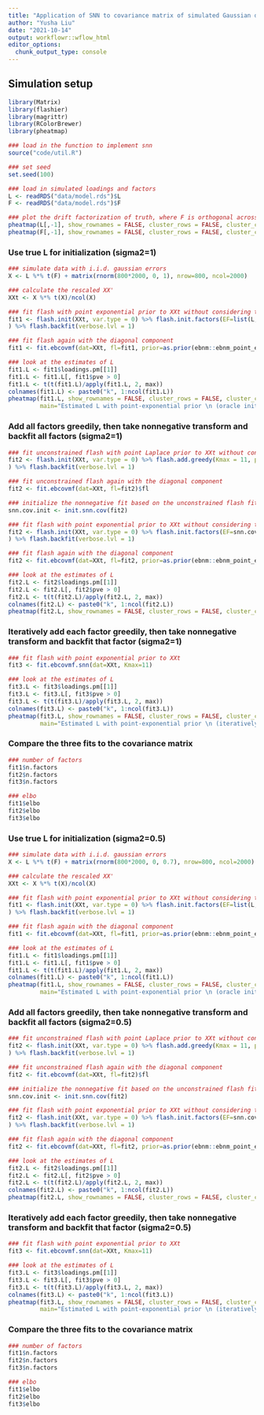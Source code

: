 ```yaml
---
title: "Application of SNN to covariance matrix of simulated Gaussian data with correlated factors"
author: "Yusha Liu"
date: "2021-10-14"
output: workflowr::wflow_html
editor_options:
  chunk_output_type: console
---
```


## Simulation setup
```r
library(Matrix)
library(flashier)
library(magrittr)
library(RColorBrewer)
library(pheatmap)

### load in the function to implement snn
source("code/util.R")

### set seed
set.seed(100)

### load in simulated loadings and factors
L <- readRDS("data/model.rds")$L
F <- readRDS("data/model.rds")$F

### plot the drift factorization of truth, where F is orthogonal across columns 
pheatmap(L[,-1], show_rownames = FALSE, cluster_rows = FALSE, cluster_cols = FALSE, main="True L")
pheatmap(F[,-1], show_rownames = FALSE, cluster_rows = FALSE, cluster_cols = FALSE, main="True F")

```


### Use true L for initialization (sigma2=1)
```r
### simulate data with i.i.d. gaussian errors
X <- L %*% t(F) + matrix(rnorm(800*2000, 0, 1), nrow=800, ncol=2000)

### calculate the rescaled XX'
XXt <- X %*% t(X)/ncol(X)

### fit flash with point exponential prior to XXt without considering the diagonal component for now
fit1 <- flash.init(XXt, var.type = 0) %>% flash.init.factors(EF=list(L,L), prior.family=as.prior(ebnm::ebnm_point_exponential, sign = 1)
) %>% flash.backfit(verbose.lvl = 1)

### fit flash again with the diagonal component
fit1 <- fit.ebcovmf(dat=XXt, fl=fit1, prior=as.prior(ebnm::ebnm_point_exponential, sign = 1))$fl

### look at the estimates of L
fit1.L <- fit1$loadings.pm[[1]]
fit1.L <- fit1.L[, fit1$pve > 0]
fit1.L <- t(t(fit1.L)/apply(fit1.L, 2, max))
colnames(fit1.L) <- paste0("k", 1:ncol(fit1.L))
pheatmap(fit1.L, show_rownames = FALSE, cluster_rows = FALSE, cluster_cols = FALSE, 
         main="Estimated L with point-exponential prior \n (oracle init, sigma2=1)")

```


### Add all factors greedily, then take nonnegative transform and backfit all factors (sigma2=1)
```r
### fit unconstrained flash with point Laplace prior to XXt without considering the diagonal component for now
fit2 <- flash.init(XXt, var.type = 0) %>% flash.add.greedy(Kmax = 11, prior.family = prior.point.laplace(), verbose.lvl = 1
) %>% flash.backfit(verbose.lvl = 1)

### fit unconstrained flash again with the diagonal component
fit2 <- fit.ebcovmf(dat=XXt, fl=fit2)$fl

### initialize the nonnegative fit based on the unconstrained flash fit 
snn.cov.init <- init.snn.cov(fit2)

### fit flash with point exponential prior to XXt without considering the diagonal component for now
fit2 <- flash.init(XXt, var.type = 0) %>% flash.init.factors(EF=snn.cov.init, prior.family=as.prior(ebnm::ebnm_point_exponential, sign = 1)
) %>% flash.backfit(verbose.lvl = 1)

### fit flash again with the diagonal component
fit2 <- fit.ebcovmf(dat=XXt, fl=fit2, prior=as.prior(ebnm::ebnm_point_exponential, sign = 1))$fl

### look at the estimates of L
fit2.L <- fit2$loadings.pm[[1]]
fit2.L <- fit2.L[, fit2$pve > 0]
fit2.L <- t(t(fit2.L)/apply(fit2.L, 2, max))
colnames(fit2.L) <- paste0("k", 1:ncol(fit2.L))
pheatmap(fit2.L, show_rownames = FALSE, cluster_rows = FALSE, cluster_cols = FALSE, main="Estimated L with point-exponential prior \n (greedy all + backfit all, sigma2=1")

```


### Iteratively add each factor greedily, then take nonnegative transform and backfit that factor (sigma2=1)
```r
### fit flash with point exponential prior to XXt 
fit3 <- fit.ebcovmf.snn(dat=XXt, Kmax=11)

### look at the estimates of L
fit3.L <- fit3$loadings.pm[[1]]
fit3.L <- fit3.L[, fit3$pve > 0]
fit3.L <- t(t(fit3.L)/apply(fit3.L, 2, max))
colnames(fit3.L) <- paste0("k", 1:ncol(fit3.L))
pheatmap(fit3.L, show_rownames = FALSE, cluster_rows = FALSE, cluster_cols = FALSE, 
         main="Estimated L with point-exponential prior \n (iteratively greedy + backfit, sigma2=1)")

```


### Compare the three fits to the covariance matrix
```r
### number of factors
fit1$n.factors
fit2$n.factors
fit3$n.factors

### elbo
fit1$elbo
fit2$elbo
fit3$elbo

```


### Use true L for initialization (sigma2=0.5)
```r
### simulate data with i.i.d. gaussian errors
X <- L %*% t(F) + matrix(rnorm(800*2000, 0, 0.7), nrow=800, ncol=2000)

### calculate the rescaled XX'
XXt <- X %*% t(X)/ncol(X)

### fit flash with point exponential prior to XXt without considering the diagonal component for now
fit1 <- flash.init(XXt, var.type = 0) %>% flash.init.factors(EF=list(L,L), prior.family=as.prior(ebnm::ebnm_point_exponential, sign = 1)
) %>% flash.backfit(verbose.lvl = 1)

### fit flash again with the diagonal component
fit1 <- fit.ebcovmf(dat=XXt, fl=fit1, prior=as.prior(ebnm::ebnm_point_exponential, sign = 1))$fl

### look at the estimates of L
fit1.L <- fit1$loadings.pm[[1]]
fit1.L <- fit1.L[, fit1$pve > 0]
fit1.L <- t(t(fit1.L)/apply(fit1.L, 2, max))
colnames(fit1.L) <- paste0("k", 1:ncol(fit1.L))
pheatmap(fit1.L, show_rownames = FALSE, cluster_rows = FALSE, cluster_cols = FALSE, 
         main="Estimated L with point-exponential prior \n (oracle init, sigma2=0.5)")

```


### Add all factors greedily, then take nonnegative transform and backfit all factors (sigma2=0.5)
```r
### fit unconstrained flash with point Laplace prior to XXt without considering the diagonal component for now
fit2 <- flash.init(XXt, var.type = 0) %>% flash.add.greedy(Kmax = 11, prior.family = prior.point.laplace(), verbose.lvl = 1
) %>% flash.backfit(verbose.lvl = 1)

### fit unconstrained flash again with the diagonal component
fit2 <- fit.ebcovmf(dat=XXt, fl=fit2)$fl

### initialize the nonnegative fit based on the unconstrained flash fit 
snn.cov.init <- init.snn.cov(fit2)

### fit flash with point exponential prior to XXt without considering the diagonal component for now
fit2 <- flash.init(XXt, var.type = 0) %>% flash.init.factors(EF=snn.cov.init, prior.family=as.prior(ebnm::ebnm_point_exponential, sign = 1)
) %>% flash.backfit(verbose.lvl = 1)

### fit flash again with the diagonal component
fit2 <- fit.ebcovmf(dat=XXt, fl=fit2, prior=as.prior(ebnm::ebnm_point_exponential, sign = 1))$fl

### look at the estimates of L
fit2.L <- fit2$loadings.pm[[1]]
fit2.L <- fit2.L[, fit2$pve > 0]
fit2.L <- t(t(fit2.L)/apply(fit2.L, 2, max))
colnames(fit2.L) <- paste0("k", 1:ncol(fit2.L))
pheatmap(fit2.L, show_rownames = FALSE, cluster_rows = FALSE, cluster_cols = FALSE, main="Estimated L with point-exponential prior \n (greedy all + backfit all, sigma2=0.5")

```


### Iteratively add each factor greedily, then take nonnegative transform and backfit that factor (sigma2=0.5)
```r
### fit flash with point exponential prior to XXt 
fit3 <- fit.ebcovmf.snn(dat=XXt, Kmax=11)

### look at the estimates of L
fit3.L <- fit3$loadings.pm[[1]]
fit3.L <- fit3.L[, fit3$pve > 0]
fit3.L <- t(t(fit3.L)/apply(fit3.L, 2, max))
colnames(fit3.L) <- paste0("k", 1:ncol(fit3.L))
pheatmap(fit3.L, show_rownames = FALSE, cluster_rows = FALSE, cluster_cols = FALSE, 
         main="Estimated L with point-exponential prior \n (iteratively greedy + backfit, sigma2=0.5)")

```


### Compare the three fits to the covariance matrix
```r
### number of factors
fit1$n.factors
fit2$n.factors
fit3$n.factors

### elbo
fit1$elbo
fit2$elbo
fit3$elbo

```